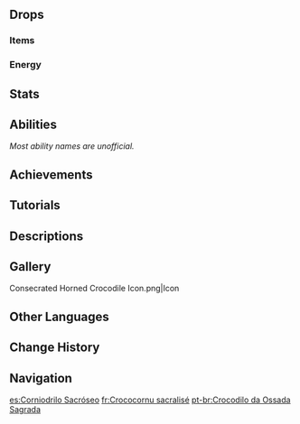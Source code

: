 {{Enemy Infobox
|title    = 
|dmgtype  = Hydro
|image    = Enemy Consecrated Horned Crocodile.png
|type     = Elite Enemies
|family   = Mystical Beasts
|group    = Consecrated Beasts
|weakpoint = yes
}}
{{Enemy Intro}}

==Drops==
===Items===
{{Drops Table|type=Consecrated Beast}}

===Energy===
{{Energy Drops
|type  = Hydro
|hp1   = 66
|o1    = 2
|hp2   = 33
|o2    = 2
|hp3   = 0
|p3    = 2
}}

==Stats==
{{Enemy Stats
|res2         = Phagocytic Form
|resglobal2   = 40%
|hydro_res2   = 70%

|hp_ratio     = 7
|hp_type      = 2
|atk_ratio    = 6
|atk_type     = 2
}}

==Abilities==
''Most ability names are unofficial.''
{{Enemy Attacks
|name_1      = Phagocytic Form
|desc_1      = Enters Phagocytic Form immediately when in combat, increasing its Hydro RES by '''60%''' and all other RES by '''30%'''.

|name_2      = Melee Combo
|desc_2      = Performs a 4-part combo consisting of a horn strike, a bite, a tail swipe and a front flip, dealing '''60% ATK''', '''70% ATK''', '''80% ATK''', '''100% ATK''' as {{Color|Hydro DMG}}.

|name_3      = Ranged Combo
|desc_3      = Fires off 3 water blades from its horn and tail, dealing '''60% ATK''', '''60% ATK''', '''80% ATK''' as {{Color|Hydro DMG}}.

|name_4      = Subnautical Hunter
|desc_4      = Submerges into the ground and moves towards the player, dealing '''10% ATK''' as {{Color|Hydro DMG}} upon contact. Upon reaching the player, leaps out of the ground and slams down, dealing '''80% ATK''' as {{Color|Hydro DMG}}.
|file_4      = Consecrated Horned Crocodile Emerging Strike

|name_5      = Roll
|desc_5      = Strikes once with its horn and rolls sideways towards the player, dealing '''70% ATK''', '''90% ATK''' as {{Color|Hydro DMG}}.

|name_6      = Tail Sweep
|desc_6      = If the player is behind the Consecrated Horned Crocodile, swipes its tail to turn and face the player, dealing '''70% ATK''' as {{Color|Hydro DMG}}.

|name_7      = Bite
|desc_7      = Charges at the player and bites with its mouth, dealing '''50% ATK''' as {{Color|Hydro DMG}}. This attack is only used while the Consecrated Horned Crocodile is not in '''Phagocytic Form'''.

|name_8      = Phagocytic Splash
|desc_8      = Summons an eruption of water at the player's location, then a ring-shaped wave around the impacted area, dealing '''80% ATK''', '''100% ATK''' as {{Color|Hydro DMG}}.
* During this attack, the Consecrated Horned Crocodile will temporarily exit '''Phagocytic Form''' and spawn a Phagocytic Energy Block that lasts for '''6''' seconds.
** The Phagocytic Energy Block can be destroyed using a single {{Hydro}} attack or 6 non-Hydro elemental attacks.
** If destroyed, the active character will obtain a status that lasts for 10 seconds:
*** While the status is active, all party members will lose '''2%''' of their Max [[HP]] every second.
*** The next time a [[Normal Attack|Normal]]/[[Charged Attack|Charged]]/[[Plunging Attack|Plunging]] Attack, [[Elemental Skill]] or [[Elemental Burst]] hits the Consecrated Horned Crocodile, the status is consumed and it will lose '''15%''' of its Max HP and become paralyzed.
*** If the status expires after 10 seconds, the Consecrated Horned Crocodile will re-enter '''Phagocytic Form'''.
** If not destroyed in time, the Consecrated Horned Crocodile will reabsorb the Phagocytic Energy Block and re-enter '''Phagocytic Form'''.
|file_8_2    = Consecrated Horned Crocodile Phagocytic Splash 2
|caption_8_2 = Paralyzed

|name_9      = Freeze Resistance
|desc_9      = The Consecrated Horned Crocodile possesses '''50%''' [[Freeze Resistance]] at all times, decreasing the effectiveness of the [[Frozen]] Elemental Reaction.
}}

==Achievements==
{{Achievement Topic Table|topic=Consecrated Horned Crocodile}}

==Tutorials==
{{Tutorial|Consecrated Horned Crocodile}}

==Descriptions==
{{Description|A reptile that has mutated after feeding from greater lifeforms.<br>Majestic beasts are sometimes revered by human beings as the embodiment of a greater power, their visages turned to analogy to feed in reference to a person, feeding their ego. However, the majority of beasts that have absorbed the "greater power" were slain by the overwhelming nature of the power itself. Only a few among their number evolved new forms.|[[Archive]]}}

==Gallery==
<gallery>
Consecrated Horned Crocodile Icon.png|Icon
</gallery>

==Other Languages==
{{Other Languages
|en      = Consecrated Horned Crocodile
|zhs     = 圣骸角鳄
|zhs_rm  = Shènghái Jiǎo'è
|zht     = 聖骸角鱷
|zht_rm  = Shènghái Jiǎo'è
|zh_tl   = {{Lex|Consecrated|zh}} Horned Crocodile
|ja      = 聖骸ツノワニ
|ja_rm   = Seigai Tsunowani
|ja_tl   = {{Lex|Consecrated|ja}} Horned Crocodile
|ko      = 성해 뿔 악어
|ko_tl   = {{Lex|Consecrated|ko}} Horned Crocodile
|es      = Corniodrilo Sacróseo
|es_tl   = Sacred Horned Crocodile
|fr      = Crococornu sacralisé
|fr_tl   = {{Lex|Consecrated|fr}} Crocohorned
|ru      = Священный рогатый крокодил
|ru_tl   = {{Lex|Consecrated|ru}} Horned Crocodile
|th      = Consecrated Horned Crocodile
|vi      = Cá Sấu Sừng Thánh Hóa
|vi_tl   = 
|de      = Gehörntes Krokodil heiliger Knochen
|de_tl   = Horned Crocodile of Sacred Bones
|id      = Consecrated Horned Crocodile
|pt      = Crocodilo da Ossada Sagrada
|pt_tl   = 
|tr      = Kutsanmış Boynuzlu Timsah
|tr_tl   = Sacred Horned Crocodile
|it      = Cornodrillo consacrato
|it_tl   = Consecrated Horned Crocodile
|it_note = {{it|Cornodrillo|Horned Crocodile}} is the {{w|portmanteau}} between {{it|corno|horn}} and {{it|coccodrillo|crocodile.}}
}}

==Change History==
{{Change History|3.6}}

==Navigation==
{{Enemy Navbox|Elite}}

[[es:Corniodrilo Sacróseo]]
[[fr:Crococornu sacralisé]]
[[pt-br:Crocodilo da Ossada Sagrada]]